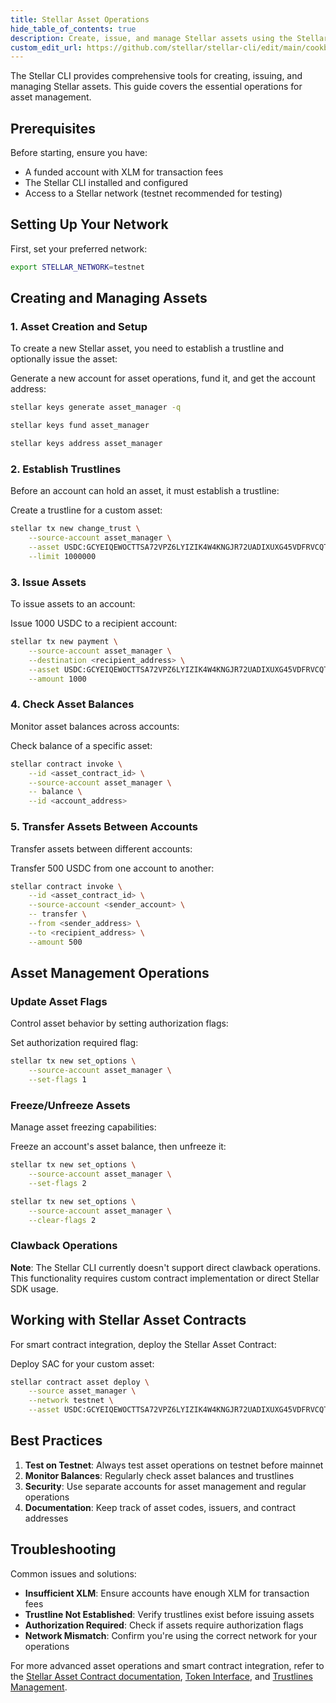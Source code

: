 ```yaml
---
title: Stellar Asset Operations
hide_table_of_contents: true
description: Create, issue, and manage Stellar assets using the Stellar CLI
custom_edit_url: https://github.com/stellar/stellar-cli/edit/main/cookbook/stellar-asset-operations.mdx
---
```


The Stellar CLI provides comprehensive tools for creating, issuing, and managing Stellar assets. This guide covers the essential operations for asset management.

## Prerequisites

Before starting, ensure you have:
- A funded account with XLM for transaction fees
- The Stellar CLI installed and configured
- Access to a Stellar network (testnet recommended for testing)

## Setting Up Your Network

First, set your preferred network:

```bash
export STELLAR_NETWORK=testnet
```

## Creating and Managing Assets

### 1. Asset Creation and Setup

To create a new Stellar asset, you need to establish a trustline and optionally issue the asset:

Generate a new account for asset operations, fund it, and get the account address:

```bash
stellar keys generate asset_manager -q

stellar keys fund asset_manager

stellar keys address asset_manager
```

### 2. Establish Trustlines

Before an account can hold an asset, it must establish a trustline:

Create a trustline for a custom asset:

```bash
stellar tx new change_trust \
    --source-account asset_manager \
    --asset USDC:GCYEIQEWOCTTSA72VPZ6LYIZIK4W4KNGJR72UADIXUXG45VDFRVCQTYE \
    --limit 1000000
```

### 3. Issue Assets

To issue assets to an account:

Issue 1000 USDC to a recipient account:

```bash
stellar tx new payment \
    --source-account asset_manager \
    --destination <recipient_address> \
    --asset USDC:GCYEIQEWOCTTSA72VPZ6LYIZIK4W4KNGJR72UADIXUXG45VDFRVCQTYE \
    --amount 1000
```

### 4. Check Asset Balances

Monitor asset balances across accounts:

Check balance of a specific asset:

```bash
stellar contract invoke \
    --id <asset_contract_id> \
    --source-account asset_manager \
    -- balance \
    --id <account_address>
```

### 5. Transfer Assets Between Accounts

Transfer assets between different accounts:

Transfer 500 USDC from one account to another:

```bash
stellar contract invoke \
    --id <asset_contract_id> \
    --source-account <sender_account> \
    -- transfer \
    --from <sender_address> \
    --to <recipient_address> \
    --amount 500
```

## Asset Management Operations

### Update Asset Flags

Control asset behavior by setting authorization flags:

Set authorization required flag:

```bash
stellar tx new set_options \
    --source-account asset_manager \
    --set-flags 1
```

### Freeze/Unfreeze Assets

Manage asset freezing capabilities:

Freeze an account's asset balance, then unfreeze it:

```bash
stellar tx new set_options \
    --source-account asset_manager \
    --set-flags 2

stellar tx new set_options \
    --source-account asset_manager \
    --clear-flags 2
```

### Clawback Operations

**Note**: The Stellar CLI currently doesn't support direct clawback operations. This functionality requires custom contract implementation or direct Stellar SDK usage.

## Working with Stellar Asset Contracts

For smart contract integration, deploy the Stellar Asset Contract:

Deploy SAC for your custom asset:

```bash
stellar contract asset deploy \
    --source asset_manager \
    --network testnet \
    --asset USDC:GCYEIQEWOCTTSA72VPZ6LYIZIK4W4KNGJR72UADIXUXG45VDFRVCQTYE
```

## Best Practices

1. **Test on Testnet**: Always test asset operations on testnet before mainnet
2. **Monitor Balances**: Regularly check asset balances and trustlines
3. **Security**: Use separate accounts for asset management and regular operations
4. **Documentation**: Keep track of asset codes, issuers, and contract addresses

## Troubleshooting

Common issues and solutions:

- **Insufficient XLM**: Ensure accounts have enough XLM for transaction fees
- **Trustline Not Established**: Verify trustlines exist before issuing assets
- **Authorization Required**: Check if assets require authorization flags
- **Network Mismatch**: Confirm you're using the correct network for your operations

For more advanced asset operations and smart contract integration, refer to the [Stellar Asset Contract documentation](../../../tokens/stellar-asset-contract.mdx), [Token Interface](../../../tokens/token-interface.mdx), and [Trustlines Management](./trustlines-management.mdx).
